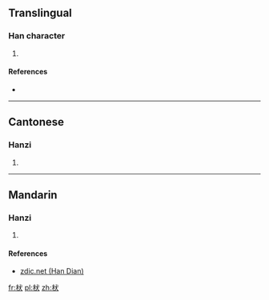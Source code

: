 ==Translingual==

===Han character===
{{Han char|rn=75|rad=木|as=04|sn=8|four=|canj=DIK|ids=⿰木犬}}

# {{defn|Han|sort=木04}}

====References====
* {{Han ref|kx=0517.011|hdz=21166.021|uh=67A4|ud=26532}}

----

==Cantonese==

===Hanzi===
{{yue-hanzi|jyut=[[dai6]]|y=dai6}}

# {{defn|lang=yue|sort=木04}}

----

==Mandarin==

===Hanzi===
{{cmn-hanzi|pin=[[dì]] ([[di4]]), [[duò]] ([[duo4]])|wg=ti<sup>4</sup>, to<sup>4</sup>}}

# {{defn|lang=cmn|sort=木04}}

====References====
* [http://www.zdic.net/z/1b/js/67A4.htm zdic.net (Han Dian)]

[[fr:枤]]
[[pl:枤]]
[[zh:枤]]